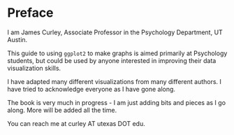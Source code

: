 # Preface {.unnumbered}

I am James Curley, Associate Professor in the Psychology Department, UT Austin.

This guide to using `ggplot2` to make graphs is aimed primarily at Psychology students, but could be used by anyone interested in improving their data visualization skills.

I have adapted many different visualizations from many different authors. I have tried to acknowledge everyone as I have gone along.

The book is very much in progress - I am just adding bits and pieces as I go along. More will be added all the time.

You can reach me at curley AT utexas DOT edu.
